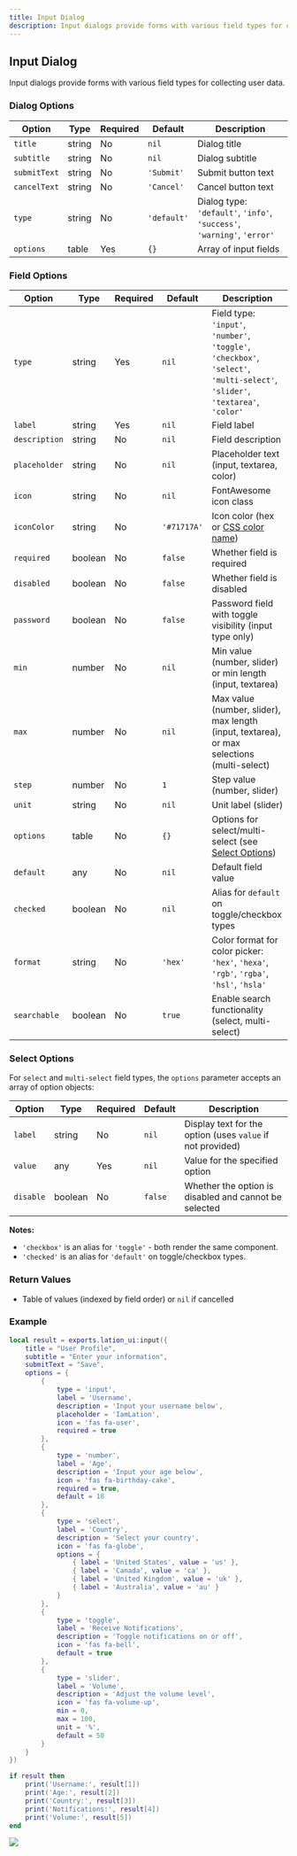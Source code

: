 ```yaml
---
title: Input Dialog
description: Input dialogs provide forms with various field types for collecting user data
---
```


## Input Dialog

Input dialogs provide forms with various field types for collecting user data.

### Dialog Options

| Option | Type | Required | Default | Description |
|--------|------|----------|---------|-------------|
| `title` | string | No | `nil` | Dialog title |
| `subtitle` | string | No | `nil` | Dialog subtitle |
| `submitText` | string | No | `'Submit'` | Submit button text |
| `cancelText` | string | No | `'Cancel'` | Cancel button text |
| `type` | string | No | `'default'` | Dialog type: `'default'`, `'info'`, `'success'`, `'warning'`, `'error'` |
| `options` | table | Yes | `{}` | Array of input fields |

### Field Options

| Option | Type | Required | Default | Description |
|--------|------|----------|---------|-------------|
| `type` | string | Yes | `nil` | Field type: `'input'`, `'number'`, `'toggle'`, `'checkbox'`, `'select'`, `'multi-select'`, `'slider'`, `'textarea'`, `'color'` |
| `label` | string | Yes | `nil` | Field label |
| `description` | string | No | `nil` | Field description |
| `placeholder` | string | No | `nil` | Placeholder text (input, textarea, color) |
| `icon` | string | No | `nil` | FontAwesome icon class |
| `iconColor` | string | No | `'#71717A'` | Icon color (hex or [CSS color name](https://htmlcolorcodes.com/color-names/)) |
| `required` | boolean | No | `false` | Whether field is required |
| `disabled` | boolean | No | `false` | Whether field is disabled |
| `password` | boolean | No | `false` | Password field with toggle visibility (input type only) |
| `min` | number | No | `nil` | Min value (number, slider) or min length (input, textarea) |
| `max` | number | No | `nil` | Max value (number, slider), max length (input, textarea), or max selections (multi-select) |
| `step` | number | No | `1` | Step value (number, slider) |
| `unit` | string | No | `nil` | Unit label (slider) |
| `options` | table | No | `{}` | Options for select/multi-select (see [Select Options](#select-options)) |
| `default` | any | No | `nil` | Default field value |
| `checked` | boolean | No | `nil` | Alias for `default` on toggle/checkbox types |
| `format` | string | No | `'hex'` | Color format for color picker: `'hex'`, `'hexa'`, `'rgb'`, `'rgba'`, `'hsl'`, `'hsla'` |
| `searchable` | boolean | No | `true` | Enable search functionality (select, multi-select) |

### Select Options

For `select` and `multi-select` field types, the `options` parameter accepts an array of option objects:

| Option | Type | Required | Default | Description |
|--------|------|----------|---------|-------------|
| `label` | string | No | `nil` | Display text for the option (uses `value` if not provided) |
| `value` | any | Yes | `nil` | Value for the specified option |
| `disable` | boolean | No | `false` | Whether the option is disabled and cannot be selected |

**Notes:** 
- `'checkbox'` is an alias for `'toggle'` - both render the same component.
- `'checked'` is an alias for `'default'` on toggle/checkbox types.

### Return Values
- Table of values (indexed by field order) or `nil` if cancelled

### Example

```lua copy
local result = exports.lation_ui:input({
    title = "User Profile",
    subtitle = "Enter your information",
    submitText = "Save",
    options = {
        {
            type = 'input',
            label = 'Username',
            description = 'Input your username below',
            placeholder = 'IamLation',
            icon = 'fas fa-user',
            required = true
        },
        {
            type = 'number',
            label = 'Age',
            description = 'Input your age below',
            icon = 'fas fa-birthday-cake',
            required = true,
            default = 18
        },
        {
            type = 'select',
            label = 'Country',
            description = 'Select your country',
            icon = 'fas fa-globe',
            options = {
                { label = 'United States', value = 'us' },
                { label = 'Canada', value = 'ca' },
                { label = 'United Kingdom', value = 'uk' },
                { label = 'Australia', value = 'au' }
            }
        },
        {
            type = 'toggle',
            label = 'Receive Notifications',
            description = 'Toggle notifications on or off',
            icon = 'fas fa-bell',
            default = true
        },
        {
            type = 'slider',
            label = 'Volume',
            description = 'Adjust the volume level',
            icon = 'fas fa-volume-up',
            min = 0,
            max = 100,
            unit = '%',
            default = 50
        }
    }
})

if result then
    print('Username:', result[1])
    print('Age:', result[2])
    print('Country:', result[3])
    print('Notifications:', result[4])
    print('Volume:', result[5])
end
```

![](https://img.lationscripts.com/docs/ui/input-dialog/input-dialog-example.webp)